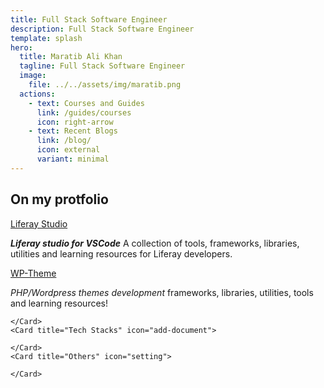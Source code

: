 ```yaml
---
title: Full Stack Software Engineer
description: Full Stack Software Engineer
template: splash
hero:
  title: Maratib Ali Khan
  tagline: Full Stack Software Engineer
  image:
    file: ../../assets/img/maratib.png
  actions:
    - text: Courses and Guides
      link: /guides/courses
      icon: right-arrow
    - text: Recent Blogs
      link: /blog/
      icon: external
      variant: minimal
---
```



## On my protfolio

<CardGrid>
	<Card title="My Projects" icon="pencil">

  <div class="itemContainer">
    <a href="https://liferay-studio.github.io/" class="info" target="_blank">Liferay Studio</a>
    <p><i><b>Liferay studio for VSCode</b></i>
    A collection of tools, frameworks, libraries, utilities and learning resources for Liferay developers. </p> 
	<a href="https://wp-theme.github.io/" target="_blank">WP-Theme</a>
    <p><i>PHP/Wordpress themes development</i>
    frameworks, libraries, utilities, tools and learning resources!</p>
  </div>
  
		
	</Card>
	<Card title="Tech Stacks" icon="add-document">
		
	</Card>
	<Card title="Others" icon="setting">
		
	</Card>
	
</CardGrid>
